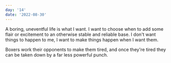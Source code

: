 ```yaml
---
day: '14'
date: '2022-08-30'
---
```


A boring, uneventful life is what I want. I want to choose when to add some flair or excitement to an otherwise stable and reliable base. I don't want things to happen to me, I want to make things happen when I want them.

Boxers work their opponents to make them tired, and once they're tired they can be taken down by a far less powerful punch.
